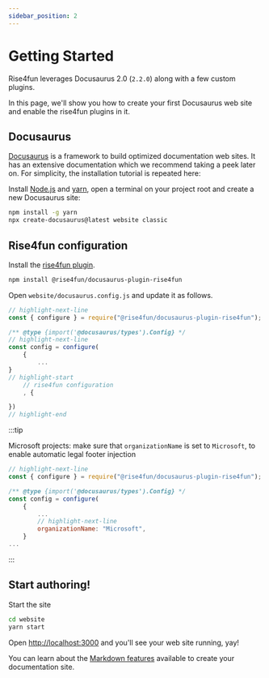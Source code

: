 ```yaml
---
sidebar_position: 2
---
```


# Getting Started

Rise4fun leverages Docusaurus 2.0 (`2.2.0`) along with a few custom plugins.

In this page, we'll show you how to create your first Docusaurus web site and
enable the rise4fun plugins in it.

## Docusaurus

[Docusaurus](https://docusaurus.io/) is a framework to build optimized documentation web sites.
It has an extensive documentation which we recommend taking a peek later on. For simplicity,
the installation tutorial is repeated here:

Install [Node.js](https://nodejs.org/en/download/) and [yarn](https://yarnpkg.com/), open a terminal on your project root
and create a new Docusaurus site:

```bash
npm install -g yarn
npx create-docusaurus@latest website classic
```

## Rise4fun configuration

Install the [rise4fun plugin](https://www.npmjs.com/package/@rise4fun/docusaurus-plugin-rise4fun).

```bash npm2yarn
npm install @rise4fun/docusaurus-plugin-rise4fun
```

Open `website/docusaurus.config.js` and update it as follows.

```js title="website/docusaurus.config.js"
// highlight-next-line
const { configure } = require("@rise4fun/docusaurus-plugin-rise4fun");

/** @type {import('@docusaurus/types').Config} */
// highlight-next-line
const config = configure(
    {
        ...
}
// highlight-start
    // rise4fun configuration
    , {

})
// highlight-end
```

:::tip

Microsoft projects: make sure that `organizationName` is set to `Microsoft`, to enable automatic legal footer injection

```js title="website/docusaurus.config.js"
// highlight-next-line
const { configure } = require("@rise4fun/docusaurus-plugin-rise4fun");

/** @type {import('@docusaurus/types').Config} */
const config = configure(
    {
        ...
        // highlight-next-line
        organizationName: "Microsoft",
    }
...
```

:::

## Start authoring!

Start the site

```bash
cd website
yarn start
```

Open [http://localhost:3000](http://localhost:3000) and you'll see your web site running, yay!

You can learn about the [Markdown features](/docs/markdown-features) available to create your documentation site.
